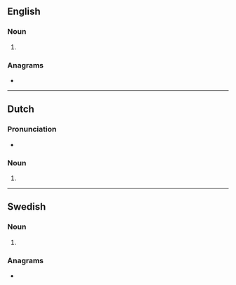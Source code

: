 ==English==

===Noun===
{{head|en|noun form}}

# {{plural of|en|navel}}

===Anagrams===
* {{anagrams|en|a=aelnsv|Valens|elvans|levans|snavel}}

----

==Dutch==

===Pronunciation===
* {{audio|nl|Nl-navels.ogg|Audio}}

===Noun===
{{head|nl|noun plural form}}

# {{nl-noun form of|pl|navel}}

----

==Swedish==

===Noun===
{{head|sv|noun form}}

# {{sv-noun-form-indef-gen|navel}}

===Anagrams===
* {{anagrams|sv|a=aelnsv|alvens|elvans|lavens|slaven|svalen|valens|valsen}}